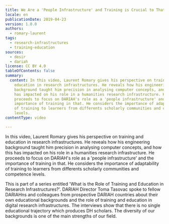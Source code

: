 ```yaml
---
title: We Are a 'People Infrastructure' and Training is Crucial to That
locale: en
publicationDate: 2019-04-23
version: 1.0.0
authors:
  - romary-laurent
tags:
  - research-infrastructures
  - training-education
sources:
  - desir
  - dariah
license: CC BY 4.0
tableOfContents: false
summary:
  content: In this video, Laurent Romary gives his perspective on training and
    education in research infrastructures. He reveals how his engineering
    background taught him precision in analysing computer concepts, and how this
    has impacted on his role in a humanities research infrastructure. He
    proceeds to focus on DARIAH's role as a 'people infrastructure' and the
    importance of training in that. He considers the importance of adaptability
    of training to learners from differents scholarly communities and competence
    levels.
contentType: video

---
```


In this video, Laurent Romary gives his perspective on training and education in research infrastructures. He reveals how his engineering background taught him precision in analysing computer concepts, and how this has impacted on his role in a humanities research infrastructure. He proceeds to focus on DARIAH's role as a 'people infrastructure' and the importance of training in that. He considers the importance of adaptability of training to learners from differents scholarly communities and competence levels.

This is part of a series entitled 'What is the Role of Training and Education in Research Infrastructures?'. DARIAH Director Toma Tasovac spoke to fellow DARIAHns and colleagues from prospective DARIAH countries about their own educational backgrounds and the role of training and education in digital research infrastructures. The interviews show that there is no single educational trajectory which produces DH scholars. The diversity of our backgrounds is one of the main strengths of our field.

<VideoCard
  title="We Are a 'People Infrastructure' and Training is Crucial to That"
  id="OqYJNUmhJzw"
  image="images/romary-training.png"
/>
